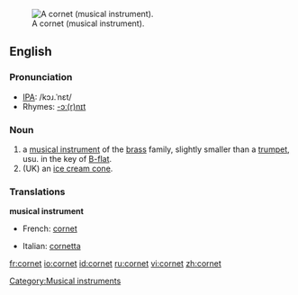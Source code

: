 {{wikipedia}}
[[Image:Cornet2.png|thumb|right|A cornet (musical instrument).]]
[[Category:Musical instruments]]
==English==

===Pronunciation===
*[[IPA]]: /kɔɹ.ˈnɛt/
*Rhymes: [[Rhymes:English:-ɔː(r)nɪt|-ɔː(r)nɪt]]

===Noun===
{{en-noun}}
# a [[musical instrument]] of the [[brass]] family, slightly smaller than a [[trumpet]], usu. in the key of [[B-flat]].
# (UK) an [[ice cream cone]].

===Translations===
'''musical instrument'''
{{top}}
*French: [[cornet#French|cornet]] {{m}}
{{mid}}
*Italian: [[cornetta]] {{f}}
{{bottom}}

[[fr:cornet]]
[[io:cornet]]
[[id:cornet]]
[[ru:cornet]]
[[vi:cornet]]
[[zh:cornet]]